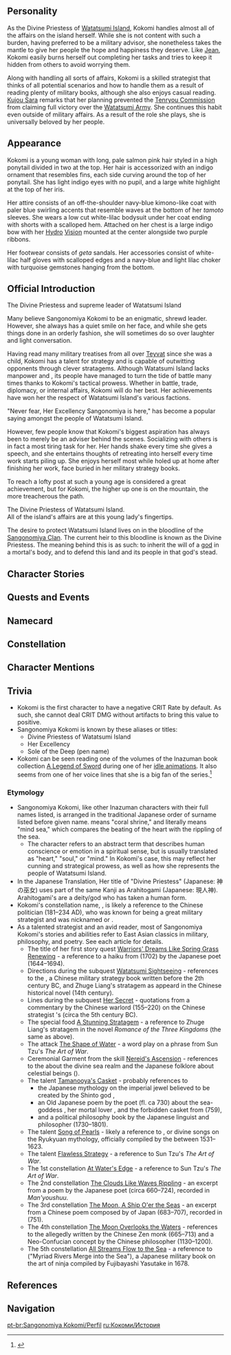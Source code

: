 {{CharacterTabs}}
{{Quote|Kokomi is the Divine Priestess of Watatsumi Island, and also serves as its supreme leader.<br />She is well-versed in the art of war, is good at strategizing, and has keen insights into military affairs. She is also adept at handling domestic affairs, diplomacy, and other matters.<br />
Still, this unfathomable leader has a mysterious side to her...|Description from the Official Website<ref>Official Genshin Impact Website: [https://genshin.hoyoverse.com/en/character/inazuma?char=6 Sangonomiya Kokomi]</ref>}}

==Personality==
{{Quote|The Divine Priestess of Watatsumi Island. All of the island's affairs are at this young lady's fingertips.|In-game character attributes and profile page text}}

As the Divine Priestess of [[Watatsumi Island]], Kokomi handles almost all of the affairs on the island herself. While she is not content with such a burden, having preferred to be a military advisor, she nonetheless takes the mantle to give her people the hope and happiness they deserve. Like [[Jean]], Kokomi easily burns herself out completing her tasks and tries to keep it hidden from others to avoid worrying them.

Along with handling all sorts of affairs, Kokomi is a skilled strategist that thinks of all potential scenarios and how to handle them as a result of reading plenty of military books, although she also enjoys casual reading. [[Kujou Sara]] remarks that her planning prevented the [[Tenryou Commission]] from claiming full victory over the [[Watatsumi Army]]. She continues this habit even outside of military affairs. As a result of the role she plays, she is universally beloved by her people.

==Appearance==
<!-- Keep appearance section short and concise. Limit to 3 paragraphs with 3-4 sentences each. -->
Kokomi is a young woman with long, pale salmon pink hair styled in a high ponytail divided in two at the top. Her hair is accessorized with an indigo ornament that resembles fins, each side curving around the top of her ponytail. She has light indigo eyes with no pupil, and a large white highlight at the top of her iris.

Her attire consists of an off-the-shoulder navy-blue kimono-like coat with paler blue swirling accents that resemble waves at the bottom of her ''tamoto'' sleeves. She wears a low cut white-lilac bodysuit under her coat ending with shorts with a scalloped hem. Attached on her chest is a large indigo bow with her [[Hydro]] [[Vision]] mounted at the center alongside two purple ribbons.

Her footwear consists of ''geta'' sandals. Her accessories consist of white-lilac half gloves with scalloped edges and a navy-blue and light lilac choker with turquoise gemstones hanging from the bottom.

==Official Introduction==
{{Official Introduction
|character=Sangonomiya Kokomi
|link=https://www.hoyolab.com/article/587411
|title=Victory Through Wisdom}}
{{Quote|Her Excellency, Sangonomiya, is an astute strategist. She can accurately predict enemy movements from thousands of miles of way. When we fought against the Shogun's army, what we lacked in manpower and weaponry, we more than made up for with Her Excellency's tactical prowess. Were it not for Her Excellency, not a single one of Watatsumi Island's victories would have been possible.|[[Gorou]]}}

The Divine Priestess and supreme leader of Watatsumi Island{{sic}}

Many believe Sangonomiya Kokomi to be an enigmatic, shrewd leader. However, she always has a quiet smile on her face, and while she gets things done in an orderly fashion, she will sometimes do so over laughter and light conversation.

Having read many military treatises from all over [[Teyvat]] since she was a child, Kokomi has a talent for strategy and is capable of outwitting opponents through clever stratagems. Although Watatsumi Island lacks manpower and {{not a typo|materiel}}, its people have managed to turn the tide of battle many times thanks to Kokomi's tactical prowess. Whether in battle, trade, diplomacy, or internal affairs, Kokomi will do her best. Her achievements have won her the respect of Watatsumi Island's various factions.

"Never fear, Her Excellency Sangonomiya is here," has become a popular saying amongst the people of Watatsumi Island.

However, few people know that Kokomi's biggest aspiration has always been to merely be an adviser behind the scenes. Socializing with others is in fact a most tiring task for her. Her hands shake every time she gives a speech, and she entertains thoughts of retreating into herself every time work starts piling up. She enjoys herself most while holed up at home after finishing her work, face buried in her military strategy books.

To reach a lofty post at such a young age is considered a great achievement, but for Kokomi, the higher up one is on the mountain, the more treacherous the path.

{{Official Introduction
|title=Version 2.1 Preview Introduction
|link=https://youtu.be/qsSabplBE_s?t=1674
}}
The Divine Priestess of Watatsumi Island.<br />
All of the island's affairs are at this young lady's fingertips.

The desire to protect Watatsumi Island lives on in the bloodline of the [[Sangonomiya Clan]]. The current heir to this bloodline is known as the Divine Priestess. The meaning behind this is as such: to inherit the will of a [[Orobashi|god]] in a mortal's body, and to defend this land and its people in that god's stead.

==Character Stories==
{{Character Story
|title1        = Character Details
|text1         = <p>The inhabitants of Watatsumi Island once lived in [[Enkanomiya]], at the bottom of the sea.</p><p>It was only by the grace of the god [[Orobaxi]] bringing them up to the surface that the civilization of Watatsumi Island exists today.</p><p>When Orobaxi was slain by the [[Electro Archon]], its body was left as a skeleton and its resentment permeated the land, giving rise to [[Tatarigami]].</p><p>Yet its desire to protect Watatsumi Island never faded. This will lives on in the bloodline of the [[Sangonomiya Clan]], and follows them from generation to generation.</p><p>The current heir to this bloodline is known as the Divine Priestess.</p><p>The meaning behind this is as such: to inherit the will of a god in a mortal's body, and to defend this land and its people in that god's stead.</p>
|mention1      = Raiden Shogun,Orobashi

|title2        = Character Story 1
|friendship2   = 2
|text2         = <p>The day Kokomi ascended to the role of Divine Priestess, countless inhabitants of Watatsumi Island came to [[Sangonomiya Shrine]] of their own accord to see her.</p><p>Surprise, suspicion, confusion, chuckles... Their expressions were strange, all on account of her overly-young appearance in their eyes.</p><p>Plots were hatched and questions were endless. The ambitious planned to make their move. The storm was approaching, and all was not at peace on Watatsumi Island.</p><p>Yet all went back to business as usual not long after Kokomi ascended to her position.</p><p>She was fair in distributing rewards and punishments alike, appreciated the contributions of the people, and was militarily skilled. Her many abilities quickly won the hearts of most of the people.</p><p>"Things will be alright as long as Her Excellency is here" soon became the most widespread saying on the island.</p>
|mention2      = 

|title3        = Character Story 2
|friendship3   = 3
|text3         = <p>There are many factors involved in deciding victory or defeat.</p><p>Terrain, weather, differences in military strength and equipment quality... All of these require careful consideration.</p><p>Those who study the details too closely tend to miss changes on the field, and most who speak of strategy speak of it in a vacuum.</p><p>Only those who can grasp both the big picture and the small details can create miracles on the battlefield.</p><p>And behind all this lies countless hours of hard work delving into the reasons behind one's failures.</p><p>Few if any ever persevere to the end, but Kokomi was not only good at this but also possessed a unique tactical style.</p><p>"Manipulate the larger strategic situation to force the other side to give up, and to win wars with the least amount of cost possible."</p>
|mention3      = 

|title4        = Character Story 3
|friendship4   = 4
|text4         = <p>Whether on the battlefield or off it, Kokomi tries to "know thy enemy" as much as possible.</p><p>She tends to predict all possible scenarios beforehand and devise strategies to address them, which are then delivered as directives to those who enforce her will.</p><p>This has given rise to the issue of some of these directives being rather thick and heavy, but this method has guaranteed the stable development of Watatsumi Island.</p><p>Today, Watatsumi Island moves each day towards greater prosperity, and as more talented people have been appointed to office, the directives that Kokomi has to deliver have decreased.</p><p>As far as she is concerned, that is something worth celebrating.</p>
|mention4      = 

|title5        = Character Story 4
|friendship5   = 5
|text5         = <p>When Kokomi has the time to spare, she will go on walks on Watatsumi Island alone.</p><p>She often tries to avoid crowds, pacing slowly through the violet forests, sometimes sitting by the seaside and looking out into the distance.</p><p>The sun and the moon rise over the sea, the stars shine in their skies, and the sound of the waves is pleasing to the ear, relaxing the soul.</p><p>Sometimes she will even place a seashell on her head, only to put it back where she found it when she leaves.</p><p>In her mind, perhaps some wandering crab will burrow its way inside and call this shell home.</p><p>Sometimes, Kokomi will also go diving, enjoying the calm atmosphere by herself, her worries sinking into the ocean depths as schools of fish swim all around her.</p><p>Kokomi treasures every sight there is to be seen on Watatsumi Island, and she remembers the name of every person.</p><p>Sadly, while scenery remains, people's hearts are complex and changeable.</p><p>Victory is simple enough to attain compared to the mammoth task of making sure that everyone lives happily.</p><p>This dilemma has always troubled her.</p>
|mention5      = 

|title6        = Character Story 5
|friendship6   = 6
|text6         = <p>Kokomi has been well-read since she was young, and has a particular love for military treatises.</p><p>As such, Kokomi has a broad store of knowledge to be used in every field.</p><p>But another result of her constantly being buried in such treatises of war and illustrated military texts is that Kokomi lacks skill in social interaction. She does not know when it started, but interacting with people eventually became tiresome to her.</p><p>Having ascended to the role of Divine Priestess, Kokomi had no choice but to learn many things that she wasn't any good at before, whether it was dealing with people or performing duties that she had little interest in.</p><p>However, forcing herself to do things she holds little love for is a serious drain on her energy reserves, leaving her feeling quite exhausted.</p><p>As such, Kokomi set up an "energy" system of measurement for herself. When she does things she enjoys, her energy levels will increase, and the reverse is true when she trudges through unenjoyable slogs.</p><p>When she runs out of this energy, Kokomi will temporarily put her duties as the Divine Priestess aside and resume being an ordinary homebody.</p><p>Engrossing herself in the close reading of a book on military strategy, walling herself off from the rest of the world &mdash; thus does Kokomi reclaim a temporary respite from her busy existence.</p><p>These moments are of utmost value to her.</p>
|mention6      = 

|title7        = Secret Notes
|friendship7   = 4
|quest7        = Warriors' Dreams Like Spring Grass Renewing
|text7         = <p>"As the ruler is, so shall the people be."</p><p>This precept was something Kokomi heard from her mother a long time ago.</p><p>The Divine Priestess' role is one of utmost importance to Watatsumi Island, and its people's eyes are always upon her every move.</p><p>The things she loves will be in fashion, and the things she dislikes, the people will also distance themselves from.</p><p>Kokomi, in truth, has no wish to affect the people's lives, and as such has rarely ever revealed much of her personal likes or dislikes.</p><p>She treats all things with an egalitarian manner, and holds "fairness of judgment" and "justice in dispensing rewards and punishment" to be her guiding principles.</p><p>However, these are not necessarily her true feelings, and so she prepared a book of secret notes for herself.</p><p>Here, she records the fluctuations in both her energy levels and mood.</p><p>When the night deepens and the world falls silent, Kokomi will open this book and write the day's experiences, whether they be joyous, sad, or frustrating.</p><p>...Of course, this object is for her eyes only &mdash; and so it must remain.</p>
|mention7      = 

|title8        = Vision
|friendship8   = 6
|text8         = <p>A leader with a strong will can lead those around them in a clear direction.</p><p>However, Kokomi lacks such strong ideals. Instead, she respects the will of the people and wishes that they can each find their own way.</p><p>Just as the vast ocean can accommodate countless souls and their individual desires, so does Kokomi wish her rule could be.</p><p>When the [[Vision Hunt Decree]] came about, the resentment of the people turned into cries of revolt, and so Kokomi led them in raising the banner of resistance.</p><p>And once the war was over, the hearts of the people turned towards peace and stability, and so did Kokomi direct her energies towards governance and economics.</p><p>But what was the source of this toil? Was this the role of the Divine Priestess speaking? Or was this a product of her own sense of duty? Or perhaps... it was a bit of both?</p><p>As the Divine Priestess, Kokomi naturally has her own Vision. And ever since the day she looked out at the sea outside Sangonomiya Shrine, her wish has never once changed&mdash;</p><p>"I wish to protect all of Watatsumi Island and allow its people to lead happy lives."</p>
|mention8      = 
}}

==Quests and Events==
{{Quest Appearances
|The Omnipresent God = cinematic
}}

==Namecard==
{{Namecard|Sangonomiya Kokomi: The Deep}}

==Constellation==
{{Constellation Lore|Dracaena Somnolenta}}

==Character Mentions==
{{Character Mentions|alias="a great shrine maiden of a different faith"}}

==Trivia==
* Kokomi is the first character to have a negative CRIT Rate by default. As such, she cannot deal CRIT DMG without artifacts to bring this value to positive.
* Sangonomiya Kokomi is known by these aliases or titles:
** Divine Priestess of Watatsumi Island
** Her Excellency
** Sole of the Deep (pen name)
* Kokomi can be seen reading one of the volumes of the Inazuman book collection [[A Legend of Sword]] during one of her [[Sangonomiya Kokomi/Media#Idle Animations|idle animations]]. It also seems from one of her voice lines that she is a big fan of the series.<ref>{{Ref/VO|Sangonomiya Kokomi|About Sangonomiya Kokomi: Relaxing}}</ref>

===Etymology===
* Sangonomiya Kokomi, like other Inazuman characters with their full names listed, is arranged in the traditional Japanese order of surname listed before given name. {{Lang|Sangonomiya|ja=珊瑚宮}} means "coral shrine," and {{Lang|Kokomi|ja=心海}} literally means "mind sea," which compares the beating of the heart with the rippling of the sea.
** The character {{Lang|mini=1|ja=心}} refers to an abstract term that describes human conscience or emotion in a spiritual sense, but is usually translated as "heart," "soul," or "mind." In Kokomi's case, this may reflect her cunning and strategical prowess, as well as how she represents the people of Watatsumi Island.
* In the Japanese Translation, Her title of "Divine Priestess" (Japanese: 神の巫女) uses part of the same Kanji as Arahitogami (Japanese: 現人神). Arahitogami's are a deity/god who has taken a human form.
* Kokomi's constellation name, {{Lang|Dracaena Somnolenta|zh=眠龙座|zh_rm=Miánlóng-zuò|zh_tl=Sleeping Dragon Constellation|ja=睡竜座|ja_rm=Suiryou-za<!-- assumed reading; it may be "Suiryuu-za" using the modern reading of 竜-->|ja_tl=Sleeping Dragon Constellation|sort=zh,ja}}, is likely a reference to the Chinese politician {{w|Zhuge Liang}} (181–234 AD), who was known for being a great military strategist and was nicknamed {{Lang|"Hidden Dragon"|zh=伏龙|zh_rm=Fúlóng|ja=伏龍|ja_rm=Fukuryou|sort=zh,ja}} or {{Lang|"Crouching Dragon"|zh=卧龙|zh_rm=Wòlóng|ja=臥龍|ja_rm=Garyou|sort=zh,ja}}.
*As a talented strategist and an avid reader, most of Sangonomiya Kokomi's stories and abilities refer to East Asian classics in military, philosophy, and poetry. See each article for details.
**The title of her first story quest [[Warriors' Dreams Like Spring Grass Renewing]] - a reference to a haiku from ''{{w|Oku no Hosomichi}}'' (1702) by the Japanese poet {{w|Matsuo Bashō|Matsuo Bashou}} (1644–1694).
**Directions during the subquest [[Watatsumi Sightseeing]] - references to the ''{{w|Six Secret Teachings}}'', a Chinese military strategy book written before the 2th century BC, and Zhuge Liang's stratagem as appeard in the Chinese historical novel ''{{w|Romance of the Three Kingdoms}}'' (14th century).
**Lines during the subquest [[Her Secret]] - quotations from a commentary by the Chinese warlord {{w|Cao Cao}} (155–220) on the Chinese strategist {{w|Sun Tzu}}'s ''{{w|The Art of War}}'' (circa the 5th century BC).
**The special food [[A Stunning Stratagem]] - a reference to Zhuge Liang's stratagem in the novel ''Romance of the Three Kingdoms'' (the same as above).
**The attack [[The Shape of Water]] - a word play on a phrase from Sun Tzu's ''The Art of War''.
**Ceremonial Garment from the skill [[Nereid's Ascension]] - references to the {{w|Ryukyuan religion|Ryukyuan mythology}} about the divine sea realm {{W|Ryukyuan religion#Nirai Kanai|Nirai Kanai}} and the Japanese folklore about celestial beings (''{{w|tennin}}'').
**The talent [[Tamanooya's Casket]] - probably references to
***the Japanese mythology on the imperial jewel {{w|Imperial Regalia of Japan|Yasakani no Magatama}} believed to be created by the Shinto god {{w|Tamanooya-no-Mikoto|Tamano'oya}},
***an Old Japanese poem by the poet {{w|Takahashi no Mushimaro}} (fl. ca 730) about the sea-goddess {{w|Oto-hime}}, her mortal lover {{w|Urashima Tarō|Urashima Tarou}}, and the forbidden casket {{w|Tamatebako}} from ''{{w|Man'yōshū|Man'youshuu}}'' (759),
***and a political philosophy book by the Japanese linguist and philosopher {{w|Motoori Norinaga|Moto'ori Norinaga}} (1730–1801).
**The talent [[Song of Pearls]] - likely a reference to ''{{w|Omoro Sōshi|Omoro Soushi}}'', or divine {{w|Northern Ryukyuan languages|Ryukyuan}} songs on the Ryukyuan mythology, officially compiled by the {{w|Ryukyu Kingdom}} between 1531–1623.
**The talent [[Flawless Strategy]] - a reference to Sun Tzu's ''The Art of War''.
**The 1st constellation [[At Water's Edge]] - a reference to Sun Tzu's ''The Art of War''.
**The 2nd constellation [[The Clouds Like Waves Rippling]] - an excerpt from a poem by the Japanese poet {{w|Kakinomoto no Hitomaro}} (circa 660–724), recorded in ''Man'youshuu''.
**The 3rd constellation [[The Moon, A Ship O'er the Seas]] - an excerpt from a Chinese poem composed by {{w|Emperor Monmu}} of Japan (683–707), recorded in ''{{w|Kaifūsō|Kaifuusou}}'' (751).
**The 4th constellation [[The Moon Overlooks the Waters]] - references to the ''{{w|Song of Enlightenment}}'' allegedly written by the Chinese Zen monk {{w|Yongjia Xuanjue}} (665–713) and a Neo-Confucian concept by the Chinese philosopher {{w|Zhu Xi}} (1130–1200).
**The 5th constellation [[All Streams Flow to the Sea]] - a reference to ''{{w|Bansenshūkai|Bansenshuukai}}'' ("Myriad Rivers Merge into the Sea"), a Japanese military book on the art of ninja compiled by Fujibayashi Yasutake in 1678.
<!--
==Notes==
{{Reflist|note=1}}
-->

==References==
{{Reflist}}

==Navigation==
{{Character Navbox|link type=lore}}

[[pt-br:Sangonomiya Kokomi/Perfil]]
[[ru:Кокоми/История]]